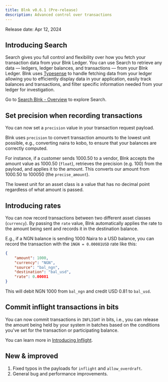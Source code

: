 ```yaml
---
title: Blnk v0.6.1 (Pre-release)
description: Advanced control over transactions
---
```


Release date: Apr 12, 2024
## Introducing Search
	
Search gives you full control and flexibility over how you fetch your transaction data from your Blnk Ledger. You can use Search to retrieve any data — ledgers, ledger balances, and transactions — from your Blnk Ledger. Blnk uses [Typesense](https://typesense.org) to handle fetching data from your ledger allowing you to efficiently display data in your application, easily track balances and transactions, and filter specific information needed from your ledger for investigation.
	
Go to [Search Blnk - Overview](/ledger/tutorial/search/overview) to explore Search.

## Set precision when recording transactions

You can now set a `precision` value in your transaction request payload.

Blnk uses `precision` to convert transaction amounts to the lowest unit possible, e.g., converting naira to kobo, to ensure that your balances are correctly computed. 

For instance, if a customer sends 1000.50 to a vendor, Blnk accepts the amount value as 1000.50 (`float`), retrieves the precision (e.g. 100) from the payload, and applies it to the amount. This converts our amount from 1000.50 to 100050 (the `precise_amount`).

<Tip>The lowest unit for an asset class is a value that has no decimal point regardless of what amount is passed.</Tip>

## Introducing rates

You can now record transactions between two different asset classes (`currency`). By passing the `rate` value, Blnk automatically applies the rate to the amount being sent and records it in the destination balance.

E.g., if a NGN balance is sending 1000 Naira to a USD balance, you can record the transaction with the `1NGN = 0.00081USD` rate like this:

```json request
{
	"amount": 1000,
	"currency": "NGN",
	"source": "bal_ngn",
	"destination": "bal_usd",
	"rate": 0.00081
}
```

This will debit NGN 1000 from `bal_ngn` and credit USD 0.81 to `bal_usd`.

## Commit inflight transactions in bits

You can now commit transactions in `INFLIGHT` in bits, i.e., you can release the amount being held by your system in batches based on the conditions you've set for the transaction or participating balance. 

You can learn more in [Introducing Inflight](/ledger/tutorial/inflight).

## New & improved
1. Fixed typos in the payloads for `inflight` and `allow_overdraft`.
2. General bug and performance improvements.